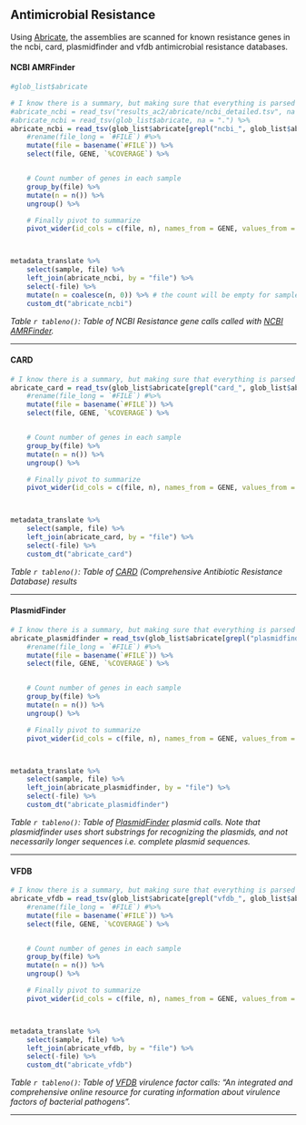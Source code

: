 ## Antimicrobial Resistance

Using [Abricate](https://github.com/tseemann/abricate#abricate), the assemblies are scanned for known resistance genes in the ncbi, card, plasmidfinder and vfdb antimicrobial resistance databases.


#### NCBI AMRFinder

```r

#glob_list$abricate

# I know there is a summary, but making sure that everything is parsed as numbers is just easier if I do my own pivot.
#abricate_ncbi = read_tsv("results_ac2/abricate/ncbi_detailed.tsv", na = ".") %>%
#abricate_ncbi = read_tsv(glob_list$abricate, na = ".") %>%
abricate_ncbi = read_tsv(glob_list$abricate[grepl("ncbi_", glob_list$abricate)], na = ".") %>%
    #rename(file_long = `#FILE`) #%>%
    mutate(file = basename(`#FILE`)) %>%
    select(file, GENE, `%COVERAGE`) %>%


    # Count number of genes in each sample
    group_by(file) %>%
    mutate(n = n()) %>%
    ungroup() %>%

    # Finally pivot to summarize
    pivot_wider(id_cols = c(file, n), names_from = GENE, values_from = `%COVERAGE`)



metadata_translate %>% 
    select(sample, file) %>%
    left_join(abricate_ncbi, by = "file") %>%
    select(-file) %>%
    mutate(n = coalesce(n, 0)) %>% # the count will be empty for samples without matches otherwise
    custom_dt("abricate_ncbi")


```


*Table `r tableno()`: Table of NCBI Resistance gene calls called with [NCBI AMRFinder](https://www.ncbi.nlm.nih.gov/pmc/articles/PMC6811410/).*

---

#### CARD

```r

# I know there is a summary, but making sure that everything is parsed as numbers is just easier if I do my own pivot.
abricate_card = read_tsv(glob_list$abricate[grepl("card_", glob_list$abricate)], na = ".") %>%
    #rename(file_long = `#FILE`) #%>%
    mutate(file = basename(`#FILE`)) %>%
    select(file, GENE, `%COVERAGE`) %>%


    # Count number of genes in each sample
    group_by(file) %>%
    mutate(n = n()) %>%
    ungroup() %>%

    # Finally pivot to summarize
    pivot_wider(id_cols = c(file, n), names_from = GENE, values_from = `%COVERAGE`)



metadata_translate %>% 
    select(sample, file) %>%
    left_join(abricate_card, by = "file") %>%
    select(-file) %>%
    custom_dt("abricate_card")


```

*Table `r tableno()`: Table of [CARD](https://card.mcmaster.ca/) (Comprehensive Antibiotic Resistance Database) results*

---

#### PlasmidFinder

```r

# I know there is a summary, but making sure that everything is parsed as numbers is just easier if I do my own pivot.
abricate_plasmidfinder = read_tsv(glob_list$abricate[grepl("plasmidfinder_", glob_list$abricate)], na = ".") %>%
    #rename(file_long = `#FILE`) #%>%
    mutate(file = basename(`#FILE`)) %>%
    select(file, GENE, `%COVERAGE`) %>%


    # Count number of genes in each sample
    group_by(file) %>%
    mutate(n = n()) %>%
    ungroup() %>%

    # Finally pivot to summarize
    pivot_wider(id_cols = c(file, n), names_from = GENE, values_from = `%COVERAGE`)



metadata_translate %>% 
    select(sample, file) %>%
    left_join(abricate_plasmidfinder, by = "file") %>%
    select(-file) %>%
    custom_dt("abricate_plasmidfinder")


```

*Table `r tableno()`: Table of [PlasmidFinder](https://cge.cbs.dtu.dk/services/PlasmidFinder/) plasmid calls. Note that plasmidfinder uses short substrings for recognizing the plasmids, and not necessarily longer sequences i.e. complete plasmid sequences.*

---

#### VFDB

```r

# I know there is a summary, but making sure that everything is parsed as numbers is just easier if I do my own pivot.
abricate_vfdb = read_tsv(glob_list$abricate[grepl("vfdb_", glob_list$abricate)], na = ".") %>%
    #rename(file_long = `#FILE`) #%>%
    mutate(file = basename(`#FILE`)) %>%
    select(file, GENE, `%COVERAGE`) %>%


    # Count number of genes in each sample
    group_by(file) %>%
    mutate(n = n()) %>%
    ungroup() %>%

    # Finally pivot to summarize
    pivot_wider(id_cols = c(file, n), names_from = GENE, values_from = `%COVERAGE`)



metadata_translate %>% 
    select(sample, file) %>%
    left_join(abricate_vfdb, by = "file") %>%
    select(-file) %>%
    custom_dt("abricate_vfdb")


```

*Table `r tableno()`: Table of [VFDB](http://www.mgc.ac.cn/VFs/main.htm) virulence factor calls: "An integrated and comprehensive online resource for curating information about virulence factors of bacterial pathogens".*





---